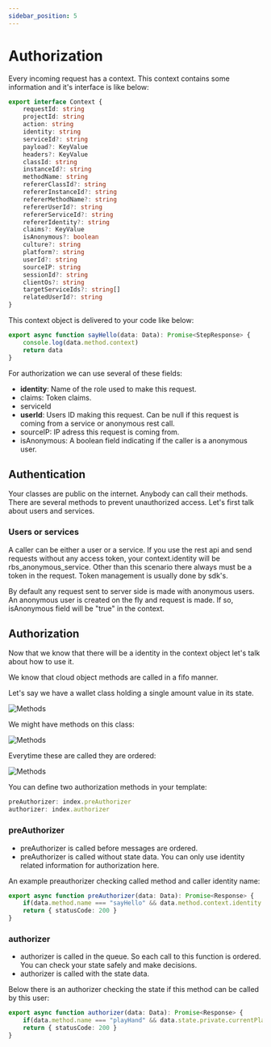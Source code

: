 ```yaml
---
sidebar_position: 5
---
```


# Authorization

Every incoming request has a context. This context contains some information and it's interface is like below:

```typescript
export interface Context {
    requestId: string
    projectId: string
    action: string
    identity: string
    serviceId?: string
    payload?: KeyValue
    headers?: KeyValue
    classId: string
    instanceId?: string
    methodName: string
    refererClassId?: string
    refererInstanceId?: string
    refererMethodName?: string
    refererUserId?: string
    refererServiceId?: string
    refererIdentity?: string
    claims?: KeyValue
    isAnonymous?: boolean
    culture?: string
    platform?: string
    userId?: string
    sourceIP: string
    sessionId?: string
    clientOs?: string
    targetServiceIds?: string[]
    relatedUserId?: string
}
```

This context object is delivered to your code like below:

```typescript
export async function sayHello(data: Data): Promise<StepResponse> {
    console.log(data.method.context)
    return data
}
```

For authorization we can use several of these fields:

- __identity__: Name of the role used to make this request.
- claims: Token claims.
- serviceId
- __userId__: Users ID making this request. Can be null if this request is coming from a service or anonymous rest call.
- sourceIP: IP adress this request is coming from.
- isAnonymous: A boolean field indicating if the caller is a anonymous user. 

## Authentication

Your classes are public on the internet. Anybody can call their methods. There are several methods to prevent unauthorized access. Let's first talk about users and services.

### Users or services

A caller can be either a user or a service. If you use the rest api and send requests without any access token, your context.identity will be rbs_anonymous_service. Other than this scenario there always must be a token in the request. Token management is usually done by sdk's.

By default any request sent to server side is made with anonymous users. An anonymous user is created on the fly and request is made. If so, isAnonymous field will be "true" in the context.

## Authorization

Now that we know that there will be a identity in the context object let's talk about how to use it.

We know that cloud object methods are called in a fifo manner. 

Let's say we have a wallet class holding a single amount value in its state.

![Methods](/img/wallet_instance.png)

We might have methods on this class:

![Methods](/img/wallet_methods.png)

Everytime these are called they are ordered:

![Methods](/img/wallet_fifo.png)

You can define two authorization methods in your template:

```typescript
preAuthorizer: index.preAuthorizer
authorizer: index.authorizer
```

### preAuthorizer 

- preAuthorizer is called before messages are ordered.
- preAuthorizer is called without state data. You can only use identity related information for authorization here.

An example preauthorizer checking called method and caller identity name:

```typescript
export async function preAuthorizer(data: Data): Promise<Response> {
    if(data.method.name === "sayHello" && data.method.context.identity === "rbs_anonymous_user") return { statusCode: 403 }
    return { statusCode: 200 }
}
```

### authorizer 

- authorizer is called in the queue. So each call to this function is ordered. You can check your state safely and make decisions.
- authorizer is called with the state data.

Below there is an authorizer checking the state if this method can be called by this user:

```typescript
export async function authorizer(data: Data): Promise<Response> {
    if(data.method.name === "playHand" && data.state.private.currentPlayerId !== data.method.context.userId) return { statusCode: 403 }
    return { statusCode: 200 }
}
```